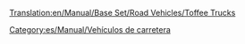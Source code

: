 [[Translation:en/Manual/Base Set/Road Vehicles/Toffee Trucks]]

{{es/Manual/Base Set/Road Vehicles/Vehículo de carretera|nombre    = Camión de Caramelos MightyMover
  |imagen    = en/Manual/Base Set/Road Vehicles/MightyMover toffee.png
  |precio    = 9.596 € (4.798 £)
  |velocidad = 48 km/h
  |coste     = 842 € (421 £)
  |diseño    = 1935
  |duración  = 15
  |capacidad = 17 toneladas de [[es/Manual/Base Set/Cargos/Caramelos|caramelos]]
}}
{{es/Manual/Base Set/Road Vehicles/Vehículo de carretera|nombre    = Camión de Caramelos Powernaught
  |imagen    = en/Manual/Base Set/Road Vehicles/Powernaught toffee.png
  |precio    = 12.058 € (6.029 £)
  |velocidad = 88 km/h
  |coste     = 1.574 € (787 £)
  |diseño    = 1977
  |duración  = 15
  |capacidad = 19 toneladas de caramelos
}}
{{Page:es/Manual/Vehículos de carretera|nombre    = Camión de Caramelos Wizzowow
  |imagen    = Wizzowow_toffee.png
  |precio    = 12,878 € (6,439 £)
  |velocidad = 112 Km/h
  |coste     = 2,250 € (1,125 £)
  |diseño    = 2014
  |duración  = 15
  |capacidad = 22 toneladas de caramelos
}}

[[Category:es/Manual/Vehículos de carretera]]